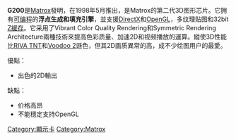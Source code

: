 {{unreferenced|time=2012-01-16T19:19:38+00:00}}
'''G200'''是[[Matrox|Matrox]]發明，在1998年5月推出，是Matrox的第二代3D图形芯片。它拥有[[可编程|可编程]]的'''浮点生成和填充引擎'''，並支援[[DirectX|DirectX]]和[[OpenGL|OpenGL]]，多纹理贴图和32bit [[Z緩存|Z緩存]]。它采用了Vibrant Color Quality Rendering和Symmetric Rendering Architecture兩種技術來提高色彩质量、加速2D和视频播放的運算。縱使3D性能比[[RIVA_TNT|RIVA TNT]]和[[Voodoo_2|Voodoo 2]]遜色，但其2D画质異常的高，成不少绘图用户的最愛。

優點：
*出色的2D輸出

缺點：
*价格高昂
*不能穩定支持OpenGL

[[Category:顯示卡|Category:顯示卡]]
[[Category:Matrox|Category:Matrox]]